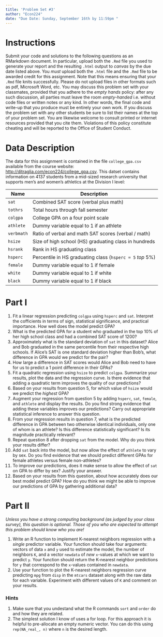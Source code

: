 ```yaml
---
title: 'Problem Set #3'
author: "Econ224"
date: "Due Date: Sunday, September 16th by 11:59pm "
---
```


# Instructions
Submit your code and solutions to the following questions as an RMarkdown document.
In particular, upload both the `.Rmd` file you used to generate your report and the resulting `.html` output to *canvas* by the due date listed above.
You *must* upload both the `.html` file and the `.Rmd` file to be awarded credit for this assignment.
Note that this means ensuring that your `.Rmd` file knits successfully.
Please do not upload files in other formats such as pdf, Microsoft Word, etc.
You may discuss this problem set with your classmates, provided that you adhere to the *empty hands* policy: after any such discussion, all parties must leave the room *empty-handed* i.e. without code files or written notes or any kind.
In other words, the final code and write-up that you produce must be entirely your own work.
If you discuss the problem set with any other students be sure to list their names at the top of your problem set.
You are likewise welcome to consult printed or internet resources provided that you cite them.
Violations of this policy constitute cheating and will be reported to the Office of Student Conduct. 

# Data Description

The data for this assignment is contained in the file `college_gpa.csv` available from the course website: [http://ditraglia.com/econ224/college_gpa.csv](http://ditraglia.com/econ224/college_gpa.csv).
This datset contains information on 4137 students from a mid-sized research university that supports men's and women's athletics at the Division I level:



| Name     | Description                                       |
| -------- |--------------------------------------------------|
| `sat`      | Combined SAT score (verbal plus math)              |                      
 | `tothrs`  | Total hours through fall semester                  |                      
 | `colgpa`  | College GPA on a four point scale                  |
| `athlete`  | Dummy variable equal to 1 if an athlete            |
| `verbmath` | Ratio of verbal and math SAT scores (verbal / math)|
| `hsize`   | Size of high school (HS) graduating class in hundreds   |
| `hsrank`   | Rank in HS graduating class               |
| `hsperc`   | Percentile in HS graduating class (`hsperc = 5` *top* 5\%) |
| `female`| Dummy variable equal to 1 if female |
| `white`| Dummy variable equal to 1 if white  |
| `black`| Dummy variable equal to 1 if black  |


# Part I

1. Fit a linear regression predicting `colgpa` using `hsperc` and `sat`. Interpret the cofficients in terms of sign, statistical significance, and practical importance. How well does the model predict GPA? 
2. What is the predicted GPA for a student who graduated in the top 10\% of her high school class and had a combined SAT score of 1200?
3. Approximately what is the standard deviation of `sat` in this dataset? Alice and Bob graduated in the same percentile from their respective high schools. If Alice's SAT is one standard deviation higher than Bob's, what difference in GPA would we predict for the pair? 
4. How large a difference in SAT scores would Alice and Bob need to have for us to predict a 1 point difference in their GPAs?
5. Fit a quadratic regression using `hsize` to predict `colgpa`. Summarize your results, plot the data and the regression curve. Is there evidence that adding a quadratic term improves the quality of our predictions?
6. Based on your results from question 5, for which value of `hsize` would we predict the *highest* GPA?
7. Augment your regression from question 5 by adding `hsperc`, `sat`, `female`, and `athlete` and display the results. Do you find strong evidence that adding these variables improves our predictions? Carry out appropriate statistical inference to answer this question.
8. From your regression results in question 7, what is the predicted difference in GPA between two otherwise identical individuals, only one of whom is an athlete? Is this difference statistically significant? Is its magnitude practically relevant?
9. Repeat question 8 after dropping `sat` from the model. Why do you think your results differ?
10. Add `sat` back into the model, but now allow the effect of `athlete` to vary by sex. Do you find evidence that we should predict different GPAs for female athletes versus female non-athletes? 
11. To improve our predictions, does it make sense to allow the effect of `sat` on GPA to differ by sex? Justify your answer.
12. Based on your results from this question, about how accurately does our best model predict GPA? How do you think we might be able to improve our predictions of GPA by gathering additional data?

# Part II 
*Unless you have a strong computing background (as judged by your class survey), this question is optional.
Those of you who are expected to attempt this problem should know who you are!*

1. Write an R function to implement K-nearest neighbors regression with a *single* predictor variable.
Your function should take four arguments: vectors of data `x` and `y` used to estimate the model, the number of neighbors `K`, and a vector `newdata` of *new* `x`-values at which we want to predict `y`.
Your function should return the K-nearest neighbor predictions for `y` that correspond to the `x`-values contained in `newdata`. 
2. Use your function to plot the K-nearest neighbors regression curve predicting `mpg` from `disp` in the `mtcars` dataset along with the raw data for each variable.
Experiment with different values of `K` and comment on your results.

### Hints

1. Make sure that you undestand what the R commands `sort` and `order` do and how they are related.
2. The simplest solution I know of uses a for loop. For this approach it is helpful to pre-allocate an empty numeric vector. You can do this using `rep(NA_real_, n)` where `n` is the desired length.

